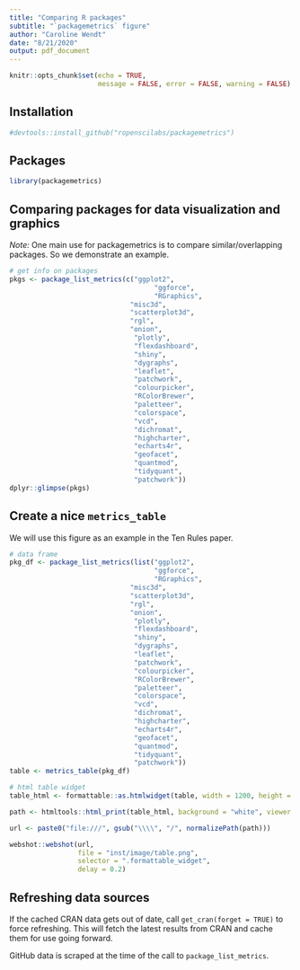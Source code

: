 ```yaml
---
title: "Comparing R packages"
subtitle: "`packagemetrics` figure"
author: "Caroline Wendt"
date: "8/21/2020"
output: pdf_document
---
```


```r
knitr::opts_chunk$set(echo = TRUE, 
                      message = FALSE, error = FALSE, warning = FALSE)
```

## Installation
```r
#devtools::install_github("ropenscilabs/packagemetrics")
```

## Packages
```r
library(packagemetrics)
```

## Comparing packages for data visualization and graphics
*Note:* One main use for packagemetrics is to compare similar/overlapping packages. So we demonstrate an example.

```r
# get info on packages
pkgs <- package_list_metrics(c("ggplot2",
                                    "ggforce",
                                    "RGraphics",
                              "misc3d",
                              "scatterplot3d",
                              "rgl",
                              "onion",
                               "plotly", 
                               "flexdashboard",
                               "shiny",
                               "dygraphs", 
                               "leaflet", 
                               "patchwork",
                               "colourpicker",
                               "RColorBrewer",
                               "paletteer",
                               "colorspace",
                               "vcd",
                               "dichromat",
                               "highcharter",
                               "echarts4r",
                               "geofacet",
                               "quantmod",
                               "tidyquant",
                               "patchwork"))
dplyr::glimpse(pkgs)
```

## Create a nice `metrics_table`

We will use this figure as an example in the Ten Rules paper.

```r
# data frame
pkg_df <- package_list_metrics(list("ggplot2",
                                    "ggforce",
                                    "RGraphics",
                              "misc3d",
                              "scatterplot3d",
                              "rgl",
                              "onion",
                               "plotly", 
                               "flexdashboard",
                               "shiny",
                               "dygraphs", 
                               "leaflet", 
                               "patchwork",
                               "colourpicker",
                               "RColorBrewer",
                               "paletteer",
                               "colorspace",
                               "vcd",
                               "dichromat",
                               "highcharter",
                               "echarts4r",
                               "geofacet",
                               "quantmod",
                               "tidyquant",
                               "patchwork")) 
table <- metrics_table(pkg_df)
```

```r
# html table widget
table_html <- formattable::as.htmlwidget(table, width = 1200, height = NULL)

path <- htmltools::html_print(table_html, background = "white", viewer = NULL)

url <- paste0("file:///", gsub("\\\\", "/", normalizePath(path)))

webshot::webshot(url,
                 file = "inst/image/table.png",
                 selector = ".formattable_widget",
                 delay = 0.2)
```

## Refreshing data sources

If the cached CRAN data gets out of date, call `get_cran(forget = TRUE)` to force refreshing.  This will fetch the latest results from CRAN and cache them for use going forward.

GitHub data is scraped at the time of the call to `package_list_metrics`.
